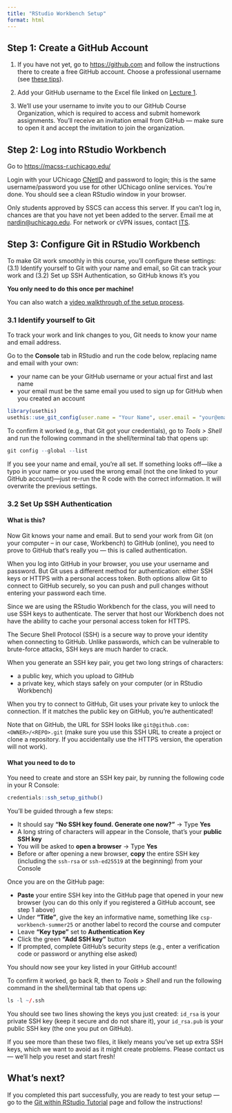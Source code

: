 ```yaml
---
title: "RStudio Workbench Setup"
format: html
---
```


## Step 1: Create a GitHub Account  

1. If you have not yet, go to <https://github.com> and follow the instructions there to create a free GitHub account. Choose a professional username (see [these tips](https://happygitwithr.com/github-acct)).

2. Add your GitHub username to the Excel file linked on [Lecture 1](../lectures/01-home.qmd). 

3. We’ll use your username to invite you to our GitHub Course Organization, which is required to access and submit homework assignments. You’ll receive an invitation email from GitHub — make sure to open it and accept the invitation to join the organization.
 

## Step 2: Log into RStudio Workbench  

Go to <https://macss-r.uchicago.edu/> 

Login with your UChicago [CNetID](https://uchicago.service-now.com/it?id=kb_article&kb=KB06000393) and password to login; this is the same username/password you use for other UChicago online services. You're done. You should see a clean RStudio window in your browser.

::: {.callout-note}
Only students approved by SSCS can access this server. If you can’t log in, chances are that you have not yet been added to the server. Email me at [nardin@uchicago.edu](mailto:nardin@uchicago.edu). For network or cVPN issues, contact [ITS](https://its.uchicago.edu).
:::


## Step 3: Configure Git in RStudio Workbench  

To make Git work smoothly in this course, you'll configure these settings:
(3.1) Identify yourself to Git with your name and email, so Git can track your work and (3.2) Set up SSH Authentication, so GitHub knows it's you

**You only need to do this once per machine!**

You can also watch a [video walkthrough of the setup process](https://drive.google.com/file/d/1O_uiyzVHKJOfGxaEDZ3TWWwkUm2qZpl-/view?usp=sharing).


### 3.1 Identify yourself to Git

To track your work and link changes to you, Git needs to know your name and email address. 

Go to the **Console** tab in RStudio and run the code below, replacing name and email with your own:

- your name can be your GitHub username or your actual first and last name
- your email must be the same email you used to sign up for GitHub when you created an account

```r
library(usethis)
usethis::use_git_config(user.name = "Your Name", user.email = "your@email.com")
```

To confirm it worked (e.g., that Git got your credentials), go to *Tools > Shell* and run the following command in the shell/terminal tab that opens up:

```r
git config --global --list
```

If you see your name and email, you're all set. If something looks off—like a typo in your name or you used the wrong email (not the one linked to your GitHub account)—just re-run the R code with the correct information. It will overwrite the previous settings.

<!--
# List all SSH key stored using Shell
ls -l ~/.ssh

# View their content
cat ~/.ssh/id_rsa.pub
cat ~/.ssh/id_rsa

# Delete all SSH keys
rm ~/.ssh/id_*

# Or delete everything in SSH folder
rm -rf ~/.ssh

# Verify deletion
ls -l ~/.ssh

-->


### 3.2 Set Up SSH Authentication

#### What is this?

Now Git knows your name and email. But to send your work from Git (on your computer -- in our case, Workbench) to GitHub (online), you need to prove to GitHub that's really you — this is called authentication.

When you log into GitHub in your browser, you use your username and password. But Git uses a different method for authentication: either SSH keys or HTTPS with a personal access token. Both options allow Git to connect to GitHub securely, so you can push and pull changes without entering your password each time.

Since we are using the RStudio Workbench for the class, you will need to use SSH keys to authenticate. The server that host our Workbench does not have the ability to cache your personal access token for HTTPS.

The Secure Shell Protocol (SSH) is a secure way to prove your identity when connecting to GitHub. Unlike passwords, which can be vulnerable to brute-force attacks, SSH keys are much harder to crack.

When you generate an SSH key pair, you get two long strings of characters:

* a public key, which you upload to GitHub
* a private key, which stays safely on your computer (or in RStudio Workbench)

When you try to connect to GitHub, Git uses your private key to unlock the connection. If it matches the public key on GitHub, you're authenticated!

Note that on GitHub, the URL for SSH looks like `git@github.com:<OWNER>/<REPO>.git` (make sure you use this SSH URL to create a project or clone a repository. If you accidentally use the HTTPS version, the operation will not work).


#### What you need to do to

You need to create and store an SSH key pair, by running the following code in your R Console:

```r
credentials::ssh_setup_github()
```

You’ll be guided through a few steps:

- It should say **"No SSH key found. Generate one now?"** → Type **Yes**
- A long string of characters will appear in the Console, that’s your **public SSH key**
- You will be asked to **open a browser** → Type **Yes**
- Before or after opening a new browser, **copy** the entire SSH key (including the `ssh-rsa` or `ssh-ed25519` at the beginning) from your Console

Once you are on the GitHub page:

- **Paste** your entire SSH key into the GitHub page that opened in your new browser (you can do this only if you registered a GitHub account, see step 1 above)
- Under **"Title"**, give the key an informative name, something like `csp-workbench-summer25` or another label to record the course and computer
- Leave **"Key type"** set to **Authentication Key**
- Click the green **"Add SSH key"** button
- If prompted, complete GitHub's security steps (e.g., enter a verification code or password or anything else asked)

You should now see your key listed in your GitHub account!

To confirm it worked, go back R, then to *Tools > Shell* and run the following command in the shell/terminal tab that opens up:

```r
ls -l ~/.ssh
```

You should see two lines showing the keys you just created: `id_rsa` is your private SSH key (keep it secure and do not share it), your `id_rsa.pub` is your public SSH key (the one you put on GitHub).

If you see more than these two files, it likely means you’ve set up extra SSH keys, which we want to avoid as it might create problems. Please contact us — we’ll help you reset and start fresh!


## What's next?

If you completed this part successfully, you are ready to test your setup — go to the [Git within RStudio Tutorial](setup-test.qmd) page and follow the instructions!
